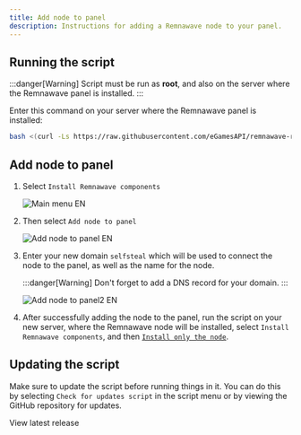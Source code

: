 ```yaml
---
title: Add node to panel
description: Instructions for adding a Remnawave node to your panel.
---
```



## Running the script

:::danger[Warning]
Script must be run as **root**, and also on the server where the Remnawave panel is installed.
:::

Enter this command on your server where the Remnawave panel is installed:

```bash
bash <(curl -Ls https://raw.githubusercontent.com/eGamesAPI/remnawave-reverse-proxy/refs/heads/main/install_remnawave.sh)
```

## Add node to panel

<Steps>

1. Select `Install Remnawave components`

    ![Main menu EN](https://raw.githubusercontent.com/eGamesAPI/remnawave-reverse-proxy/refs/heads/main/docs/src/assets/en/main_menu.webp)

2. Then select `Add node to panel`

    ![Add node to panel EN](https://raw.githubusercontent.com/eGamesAPI/remnawave-reverse-proxy/refs/heads/main/docs/src/assets/en/add_node_to_panel.webp)

3. Enter your new domain `selfsteal` which will be used to connect the node to the panel, as well as the name for the node.

    :::danger[Warning]
    Don't forget to add a DNS record for your domain.
    :::

    ![Add node to panel2 EN](https://raw.githubusercontent.com/eGamesAPI/remnawave-reverse-proxy/refs/heads/main/docs/src/assets/en/add_node_to_panel2.webp)

4. After successfully adding the node to the panel, run the script on your new server, where the Remnawave node will be installed, select `Install Remnawave components`, and then [`Install only the node`](https://wiki.egam.es/installation/node-only/).

</Steps>

## Updating the script

Make sure to update the script before running things in it. You can do this by selecting `Check for updates script` in the script menu or by viewing the GitHub repository for updates.

<div style={{ display: 'flex', flexDirection: 'column', alignItems: 'center', gap: '1rem', textAlign: 'center' }}>
    <LinkButton
        href="https://github.com/eGamesAPI/remnawave-reverse-proxy/releases/latest"
        icon="github"
        iconPlacement="start"
    >
        View latest release
    </LinkButton>
</div>